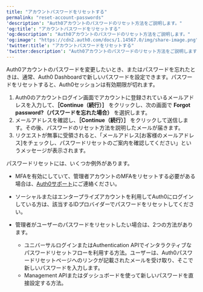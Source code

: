 ```yaml
---
title: "アカウントパスワードをリセットする"
permalink: "reset-account-passwords"
'description': "Auth0アカウントのパスワードのリセット方法をご説明します。"
'og:title': "アカウントパスワードをリセットする"
'og:description': "Auth0アカウントのパスワードのリセット方法をご説明します。"
'og:image': "https://cdn2.auth0.com/docs/1.14567.0/img/share-image.png"
'twitter:title': "アカウントパスワードをリセットする"
'twitter:description': "Auth0アカウントのパスワードのリセット方法をご説明します。"
---
```


Auth0アカウントのパスワードを変更したいとき、またはパスワードを忘れたときは、通常、<Tooltip data-tooltip-id="react-containers-DefinitionTooltip-0" href="/ja-jp/glossary?term=auth0-dashboard" tip="Auth0 Dashboard: サービスを構成するためのAuth0の主製品。" cta="用語集の表示">Auth0 Dashboard</Tooltip>で新しいパスワードを設定できます。パスワードをリセットすると、Auth0セッションは有効期限が切れます。

1. Auth0のアカウントログイン画面でアカウントに登録されているメールアドレスを入力して、**［Continue（続行）］** をクリックし、次の画面で **Forgot password?（パスワードを忘れた場合）** を選択します。
2. メールアドレスを確認し、**［Continue（続行）］** をクリックして送信します。その後、パスワードのリセット方法を説明したメールが届きます。
3. リクエストが無事に受領されると、「メールアドレス[お客様のメールアドレス]をチェックし、パスワードリセットのご案内を確認してください」というメッセージが表示されます。

パスワードリセットには、いくつか例外があります。

* <Tooltip data-tooltip-id="react-containers-DefinitionTooltip-0" href="/ja-jp/glossary?term=multifactor-authentication" tip="多要素認証（MFA）: ユーザー名とパスワードに加えて、SMS経由のコードなどの要素を使用するユーザー認証プロセス。" cta="用語集の表示">MFA</Tooltip>を有効にしていて、管理者アカウントのMFAをリセットする必要がある場合は、[Auth0サポート](https://support.auth0.com)にご連絡ください。
* ソーシャルまたはエンタープライズアカウントを利用してAuth0にログインしている方は、該当するIDプロバイダーでパスワードをリセットしてください。
* 管理者がユーザーのパスワードをリセットしたい場合は、2つの方法があります。

  + ユニバーサルログインまたはAuthentication APIでインタラクティブなパスワードリセットフローを利用する方法。ユーザーは、Auth0パスワードリセットページへのリンクが記載されたメールを受け取り、そこで新しいパスワードを入力します。
  + Management APIまたはダッシュボードを使って新しいパスワードを直接設定する方法。